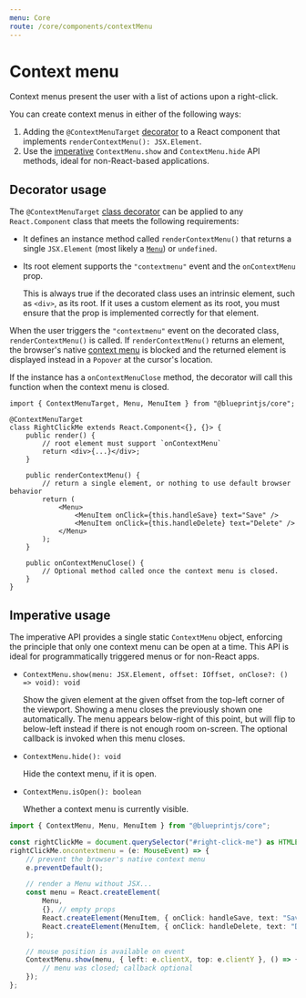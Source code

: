 ```yaml
---
menu: Core
route: /core/components/contextMenu
---
```



# Context menu

Context menus present the user with a list of actions upon a right-click.

You can create context menus in either of the following ways:

1. Adding the `@ContextMenuTarget` [decorator](#core/components/context-menu.decorator-usage)
  to a React component that implements `renderContextMenu(): JSX.Element`.
1. Use the [imperative](#core/components/context-menu.imperative-usage) `ContextMenu.show`
  and `ContextMenu.hide` API methods, ideal for non-React-based applications.

<ContextMenuExample />

## Decorator usage

The `@ContextMenuTarget` [class decorator][ts-decorator] can be applied to any `React.Component`
class that meets the following requirements:

- It defines an instance method called `renderContextMenu()` that returns a single `JSX.Element`
(most likely a [`Menu`](#core/components/menu)) or `undefined`.
- Its root element supports the `"contextmenu"` event and the `onContextMenu` prop.

  This is always true if the decorated class uses an intrinsic element, such
  as `<div>`, as its root. If it uses a custom element as its root, you must
  ensure that the prop is implemented correctly for that element.

When the user triggers the `"contextmenu"` event on the decorated class, `renderContextMenu()` is
called. If `renderContextMenu()` returns an element, the browser's native [context menu][wiki-cm] is
blocked and the returned element is displayed instead in a `Popover` at the cursor's location.

If the instance has a `onContextMenuClose` method, the decorator will call this function when
the context menu is closed.

```tsx
import { ContextMenuTarget, Menu, MenuItem } from "@blueprintjs/core";

@ContextMenuTarget
class RightClickMe extends React.Component<{}, {}> {
    public render() {
        // root element must support `onContextMenu`
        return <div>{...}</div>;
    }

    public renderContextMenu() {
        // return a single element, or nothing to use default browser behavior
        return (
            <Menu>
                <MenuItem onClick={this.handleSave} text="Save" />
                <MenuItem onClick={this.handleDelete} text="Delete" />
            </Menu>
        );
    }

    public onContextMenuClose() {
        // Optional method called once the context menu is closed.
    }
}
```

[ts-decorator]: https://github.com/Microsoft/TypeScript-Handbook/blob/master/pages/Decorators.md
[wiki-cm]: https://en.wikipedia.org/wiki/Context_menu

## Imperative usage

The imperative API provides a single static `ContextMenu` object, enforcing the
principle that only one context menu can be open at a time. This API is ideal
for programmatically triggered menus or for non-React apps.

- `ContextMenu.show(menu: JSX.Element, offset: IOffset, onClose?: () => void): void`

  Show the given element at the given offset from the top-left corner of the
  viewport. Showing a menu closes the previously shown one automatically. The
  menu appears below-right of this point, but will flip to below-left instead if
  there is not enough room on-screen. The optional callback is invoked when this
  menu closes.

- `ContextMenu.hide(): void`

  Hide the context menu, if it is open.

- `ContextMenu.isOpen(): boolean`

  Whether a context menu is currently visible.


```ts
import { ContextMenu, Menu, MenuItem } from "@blueprintjs/core";

const rightClickMe = document.querySelector("#right-click-me") as HTMLElement;
rightClickMe.oncontextmenu = (e: MouseEvent) => {
    // prevent the browser's native context menu
    e.preventDefault();

    // render a Menu without JSX...
    const menu = React.createElement(
        Menu,
        {}, // empty props
        React.createElement(MenuItem, { onClick: handleSave, text: "Save" }),
        React.createElement(MenuItem, { onClick: handleDelete, text: "Delete" }),
    );

    // mouse position is available on event
    ContextMenu.show(menu, { left: e.clientX, top: e.clientY }, () => {
        // menu was closed; callback optional
    });
};
```
